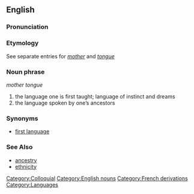 ==English==

===Pronunciation===
{{substub}}

===Etymology===
See separate entries for ''[[mother]]'' and ''[[tongue]]''

===Noun phrase===
''mother tongue''

# the language one is first taught; language of instinct and dreams
# the language spoken by one’s ancestors

===Synonyms===
* [[first language]]

===See Also===
* [[ancestry]]
* [[ethnicity]]

[[Category:Colloquial]]
[[Category:English nouns]]
[[Category:French derivations]]
[[Category:Languages]]